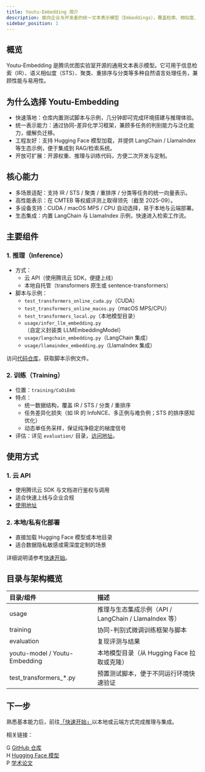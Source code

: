 ```yaml
---
title: Youtu-Embedding 简介
description: 面向企业与开发者的统一文本表示模型（Embeddings），覆盖检索、相似度、聚类、重排序、分类等场景。
sidebar_position: 1
---
```


## 概览

Youtu-Embedding 是腾讯优图实验室开源的通用文本表示模型。它可用于信息检索（IR）、语义相似度（STS）、聚类、重排序与分类等多种自然语言处理任务，兼顾性能与易用性。

## 为什么选择 Youtu-Embedding

- 快速落地：仓库内置测试脚本与示例，几分钟即可完成环境搭建与推理体验。
- 统一表示能力：通过协同-差异化学习框架，兼顾多任务的判别能力与泛化能力，缓解负迁移。
- 工程友好：支持 Hugging Face 模型加载，并提供 LangChain / LlamaIndex 等生态示例，便于集成到 RAG/检索系统。
- 开放可扩展：开源权重、推理与训练代码，方便二次开发与定制。

## 核心能力

- 多场景适配：支持 IR / STS / 聚类 / 重排序 / 分类等任务的统一向量表示。
- 高性能表示：在 CMTEB 等权威评测上取得领先（截至 2025-09）。
- 多设备支持：CUDA / macOS MPS / CPU 自动选择，易于本地与云端部署。
- 生态集成：内置 LangChain 与 LlamaIndex 示例，快速进入检索工作流。

## 主要组件

### 1. 推理（Inference）

- 方式：
  - 云 API（使用腾讯云 SDK，便捷上线）
  - 本地自托管（transformers 原生或 sentence-transformers）
- 脚本与示例：
  - `test_transformers_online_cuda.py`（CUDA）
  - `test_transformers_online_macos.py`（macOS MPS/CPU）
  - `test_transformers_local.py`（本地模型目录）
  - `usage/infer_llm_embedding.py`（自定义封装类 LLMEmbeddingModel）
  - `usage/langchain_embedding.py`（LangChain 集成）
  - `usage/llamaindex_embedding.py`（LlamaIndex 集成）

访问[代码仓库](https://github.com/TencentCloudADP/youtu-embedding)，获取脚本示例文件。

### 2. 训练（Training）

- 位置：`training/CoDiEmb`
- 特点：
  - 统一数据结构，覆盖 IR / STS / 分类 / 重排序
  - 任务差异化损失（如 IR 的 InfoNCE、多正例与难负例；STS 的排序感知优化）
  - 动态单任务采样，保证纯净稳定的梯度信号
- 评估：详见 `evaluation/` 目录，[访问地址](https://github.com/TencentCloudADP/youtu-embedding/tree/main/evaluation)。

## 使用方式

### 1. 云 API

- 使用腾讯云 SDK 与文档进行鉴权与调用
- 适合快速上线与企业合规
- [使用地址](https://cloud.tencent.com/document/product/1772/115343)

### 2. 本地/私有化部署

- 直接加载 Hugging Face 模型或本地目录
- 适合数据隐私敏感或需深度定制的场景

详细说明请参考[快速开始](/docs/zh/quick-start)。

## 目录与架构概览

| 目录/组件 | 描述 |
| :-- | :-- |
| usage | 推理与生态集成示例（API / LangChain / LlamaIndex 等） |
| training | 协同-判别式微调训练框架与脚本 |
| evaluation | 复现评测与结果 |
| youtu-model / Youtu-Embedding | 本地模型目录（从 Hugging Face 拉取或克隆） |
| test_transformers_*.py | 预置测试脚本，便于不同运行环境快速验证 |

## 下一步

熟悉基本能力后，前往[「快速开始」](/docs/zh/quick-start)以本地或云端方式完成推理与集成。

相关链接：

<div className="space-y-3">
  <div className="flex items-center gap-3">
    <span className="w-6 h-6 bg-gray-200 rounded flex items-center justify-center">G</span>
    <a href="https://github.com/TencentCloudADP/youtu-embedding" className="hover:underline">
      GitHub 仓库
    </a>
  </div>
  <div className="flex items-center gap-3">
    <span className="w-6 h-6 bg-yellow-200 rounded flex items-center justify-center">H</span>
    <a href="https://huggingface.co/tencent/Youtu-Embedding" className="hover:underline">
      Hugging Face 模型
    </a>
  </div>
  <div className="flex items-center gap-3">
    <span className="w-6 h-6 bg-red-200 rounded flex items-center justify-center">P</span>
    <a href="https://arxiv.org/abs/2508.11442" className="hover:underline">
      学术论文
    </a>
  </div>
</div>
